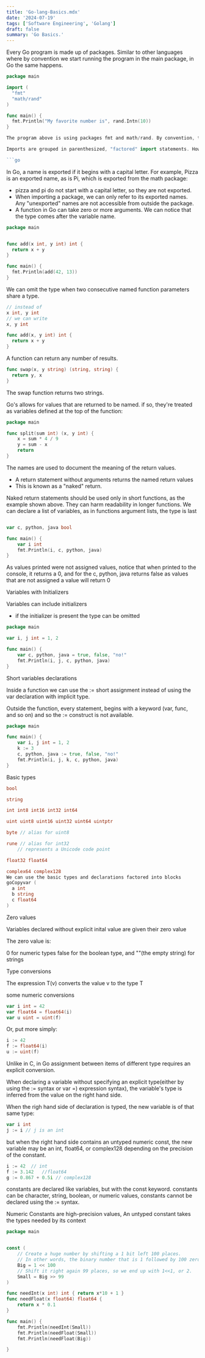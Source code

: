 ```yaml
---
title: 'Go-lang-Basics.mdx'
date: '2024-07-19'
tags: ['Software Engineering', 'Golang']
draft: false
summary: 'Go Basics.'
---
```


Every Go program is made up of packages. Similar to other languages where by convention we start running the program in the main package, in Go the same happens.

```go
package main

import (
  "fmt"
  "math/rand"
)

func main() {
  fmt.Println("My favorite number is", rand.Intn(10))
}

The program above is using packages fmt and math/rand. By convention, the package name is the same as the last element of the import path. In the example above, package math/rand comprises files that begin with the statement package rand. In the example above, rand is the package for random numbers where Intn returns an int, a non-negative pseudo-random number in the half-open interval [0,n). It panics if n <= 0.

Imports are grouped in parenthesized, "factored" import statements. However, we can also do imports in the following format:

```go 
```

In Go, a name is exported if it begins with a capital letter. For example, Pizza is an exported name, as is Pi, which is exported from the math package:

* pizza and pi do not start with a capital letter, so they are not exported.
* When importing a package, we can only refer to its exported names. Any "unexported" names are not accessible from outside the package.
* A function in Go can take zero or more arguments. We can notice that the type comes after the variable name.

```go 
package main


func add(x int, y int) int {
  return x + y
}

func main() {
  fmt.Println(add(42, 13))
}
```

We can omit the type when two consecutive named function parameters share a type.

```go 
// instead of
x int, y int
// we can write
x, y int

func add(x, y int) int {
  return x + y
}
```

A function can return any number of results.

```go
func swap(x, y string) (string, string) {
  return y, x
}
```

The swap function returns two strings.

Go's allows for values that are returned to be named. if so, they're treated as variables
defined at the top of the function:

```go
package main

func split(sum int) (x, y int) {
    x = sum * 4 / 9
    y = sum - x 
    return
}
```

The names are used to document the meaning of the return values.

* A return statement without arguments returns the named return values
* This is known as a "naked" return.

Naked return statements should be used only in short functions,
as the example shown above. They can harm readability in longer functions.
We can declare a list of variables, as in functions argument lists, the type is last

```go 

var c, python, java bool 

func main() {
    var i int 
    fmt.Println(i, c, python, java)
}
```


As values printed were not assigned values, notice that when printed to the console,
it returns a 0, and for the c, python, java returns false as values that are not assigned
a value will return 0

Variables with Initializers

Variables can include initializers

* if the initializer is present the type can be omitted

```go 
package main

var i, j int = 1, 2 

func main() {
    var c, python, java = true, false, "no!"
    fmt.Println(i, j, c, python, java)
}
```

Short variables declarations

Inside a function we can use the := short assignment instead of using the var
declaration with implicit type.

Outside the function, every statement, begins with a keyword (var, func, and so on)
and so the := construct is not available.

```go 
package main 

func main() {
    var i, j int = 1, 2 
    k := 3 
    c, python, java := true, false, "no!"
    fmt.Println(i, j, k, c, python, java)
}
```


Basic types
```go
bool

string 

int int8 int16 int32 int64

uint uint8 uint16 uint32 uint64 uintptr

byte // alias for uint8

rune // alias for int32
    // represents a Unicode code point

float32 float64

complex64 complex128
We can use the basic types and declarations factored into blocks
goCopyvar (
  a int 
  b string 
  c float64
)

```

Zero values 

Variables declared without explicit inital value are given their zero value 

The zero value is:

0 for numeric types
false for the boolean type, and 
""(the empty string) for strings


Type conversions 

The expression T(v) converts the value v to the type T 

some numeric conversions 

```go 
var i int = 42
var float64 = float64(i)
var u uint = uint(f)
```

Or, put more simply:

```go 
i := 42
f := float64(i)
u := uint(f)
```

Unlike in C, in Go assignment between items of different type requires
an explicit conversion.


When declaring a variable without specifying an explicit type(either by using the := syntax
 or var =) expression syntax), the variable's type is inferred from the value on the right 
 hand side.

 When the righ hand side of declaration is typed, the new variable is of that same type:

 ```go 
 var i int 
 j := i // j is an int 
 ```


 but when the right hand side contains an untyped numeric const, the new variable
 may be an int, float64, or complex128 depending on the precision of the constant.


 ```go 
 i := 42  // int 
 f := 3.142   //float64
 g := 0.867 + 0.5i // complex128
 ```

 constants are declared like variables, but with the const keyword. constants
 can be character, string, boolean, or numeric values, constants cannot be 
 declared using the := syntax.

 Numeric Constants are high-precision values, An untyped constant takes the types
 needed by its context 

```go 
package main


const (
	// Create a huge number by shifting a 1 bit left 100 places.
	// In other words, the binary number that is 1 followed by 100 zeroes.
	Big = 1 << 100
	// Shift it right again 99 places, so we end up with 1<<1, or 2.
	Small = Big >> 99
)

func needInt(x int) int { return x*10 + 1 }
func needFloat(x float64) float64 {
	return x * 0.1
}

func main() {
	fmt.Println(needInt(Small))
	fmt.Println(needFloat(Small))
	fmt.Println(needFloat(Big))

}

```

